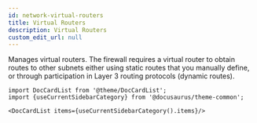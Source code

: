 ```yaml
---
id: network-virtual-routers
title: Virtual Routers
description: Virtual Routers
custom_edit_url: null
---
```




Manages virtual routers. The firewall requires a virtual router to obtain routes to other subnets
either using static routes that you manually define, or through participation in Layer 3 routing
protocols (dynamic routes).




```mdx-code-block
import DocCardList from '@theme/DocCardList';
import {useCurrentSidebarCategory} from '@docusaurus/theme-common';

<DocCardList items={useCurrentSidebarCategory().items}/>
```
      
